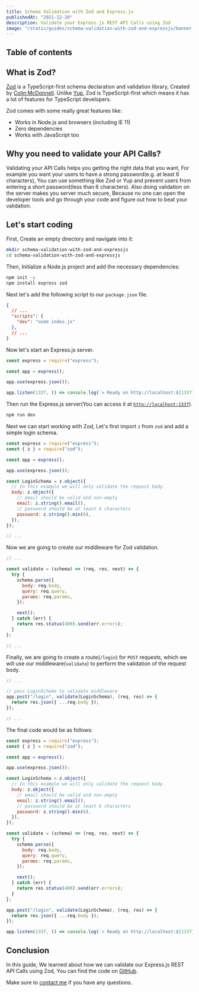 ```yaml
---
title: Schema Validation with Zod and Express.js
publishedAt: "2021-12-20"
description: Validate your Express.js REST API Calls using Zod
image: "/static/guides/schema-validation-with-zod-and-expressjs/banner.png"
---
```


## Table of contents

## What is Zod?

[Zod](https://github.com/colinhacks/zod) is a TypeScript-first schema declaration and validation library,
Created by [Colin McDonnell](https://twitter.com/colinhacks).
Unlike [Yup](https://github.com/jquense/yup),
Zod is TypeScript-first which means it has a lot of features for TypeScript developers.

Zod comes with some really great features like:

- Works in Node.js and browsers (including IE 11)
- Zero dependencies
- Works with JavaScript too

## Why you need to validate your API Calls?

Validating your API Calls helps you getting the right data that you want,
For example you want your users to have a strong password(e.g. at least 6 characters),
You can use something like Zod or Yup and prevent users from entering a short password(less than 6 characters).
Also doing validation on the server makes you server much secure,
Because no one can open the developer tools and go through your code and figure out how to beat your validation.

## Let's start coding

First, Create an empty directory and navigate into it:

```bash
mkdir schema-validation-with-zod-and-expressjs
cd schema-validation-with-zod-and-expressjs
```

Then, Initialize a Node.js project and add the necessary dependencies:

```bash
npm init -y
npm install express zod
```

Next let's add the following script to our `package.json` file.

```json:package.json
{
  // ...
  "scripts": {
    "dev": "node index.js"
  },
  // ...
}
```

Now let's start an Express.js server.

```js:index.js
const express = require("express");

const app = express();

app.use(express.json());

app.listen(1337, () => console.log(`> Ready on http://localhost:${1337}`));
```

Then run the Express.js server(You can access it at [`http://localhost:1337`](http://localhost:1337)).

```bash
npm run dev
```

Next we can start working with Zod,
Let's first import `z` from `zod` and add a simple login schema.

```js:index.js {2,8-16}
const express = require("express");
const { z } = require("zod");

const app = express();

app.use(express.json());

const LoginSchema = z.object({
  // In this example we will only validate the request body.
  body: z.object({
    // email should be valid and non-empty
    email: z.string().email(),
    // password should be at least 6 characters
    password: z.string().min(6),
  }),
});

// ...
```

Now we are going to create our middleware for Zod validation.

```js:index.js
// ...

const validate = (schema) => (req, res, next) => {
  try {
    schema.parse({
      body: req.body,
      query: req.query,
      params: req.params,
    });

    next();
  } catch (err) {
    return res.status(400).send(err.errors);
  }
};

// ...
```

Finally, we are going to create a route(`/login`) for `POST` requests,
which we will use our middleware(`validate`) to perform the validation of the request body.

```js:index.js
// ...

// pass LoginSchema to validate middleware
app.post("/login", validate(LoginSchema), (req, res) => {
  return res.json({ ...req.body });
});

// ...
```

The final code would be as follows:

```js:index.js
const express = require("express");
const { z } = require("zod");

const app = express();

app.use(express.json());

const LoginSchema = z.object({
  // In this example we will only validate the request body.
  body: z.object({
    // email should be valid and non-empty
    email: z.string().email(),
    // password should be at least 6 characters
    password: z.string().min(6),
  }),
});

const validate = (schema) => (req, res, next) => {
  try {
    schema.parse({
      body: req.body,
      query: req.query,
      params: req.params,
    });

    next();
  } catch (err) {
    return res.status(400).send(err.errors);
  }
};

app.post("/login", validate(LoginSchema), (req, res) => {
  return res.json({ ...req.body });
});

app.listen(1337, () => console.log(`> Ready on http://localhost:${1337}`));
```

## Conclusion

In this guide, We learned about how we can validate our Express.js REST API Calls using Zod,
You can find the code on [GitHub](https://github.com/imadatyatalah/schema-validation-with-zod-and-expressjs-guide).

Make sure to [contact me](https://twitter.com/ImadAtyat) if you have any questions.

